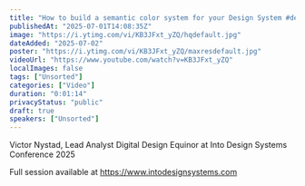```yaml
---
title: "How to build a semantic color system for your Design System #designsystems"
publishedAt: "2025-07-01T14:08:35Z"
image: "https://i.ytimg.com/vi/KB3JFxt_yZQ/hqdefault.jpg"
dateAdded: "2025-07-02"
poster: "https://i.ytimg.com/vi/KB3JFxt_yZQ/maxresdefault.jpg"
videoUrl: "https://www.youtube.com/watch?v=KB3JFxt_yZQ"
localImages: false
tags: ["Unsorted"]
categories: ["Video"]
duration: "0:01:14"
privacyStatus: "public"
draft: true
speakers: ["Unsorted"]
---
```

Victor Nystad, Lead Analyst Digital Design Equinor at Into Design Systems Conference 2025

Full session available at https://www.intodesignsystems.com
